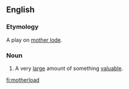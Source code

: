 {{also|mother load}}
==English==

===Etymology===
A play on [[mother lode]].

===Noun===
{{en-noun}}

# A very [[large]] amount of something [[valuable]].

[[fi:motherload]]